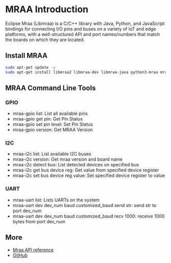 # MRAA Introduction

Eclipse Mraa (Libmraa) is a C/C++ library with Java, Python, and JavaScript bindings for connecting I/O pins and buses on a variety of IoT and edge platforms, with a well-structured API and port names/numbers that match the boards on which they are located.

## Install MRAA

```bash
sudo apt-get update -y
sudo apt-get install libmraa2 libmraa-dev libmraa-java python3-mraa mraa-tools -y
```

## MRAA Command Line Tools

### GPIO

- mraa-gpio list: List all available pins
- mraa-gpio get pin: Get Pin Status
- mraa-gpio set pin level: Set Pin Status
- mraa-gpio version: Get MRAA Version

### I2C

- mraa-i2c list: List available I2C buses
- mraa-i2c version: Get mraa version and board name
- mraa-i2c detect bus: List detected devices on specified bus
- mraa-i2c get bus device reg: Get value from specified device register
- mraa-i2c set bus device reg value: Set specified device register to value

### UART

- mraa-uart list: Lists UARTs on the system
- mraa-uart dev dev_num baud customized_baud send str: send str to port dev_num
- mraa-uart dev dev_num baud customized_baud recv 1000: receive 1000 bytes from port dev_num

## More

- [Mraa API reference](https://iotdk.intel.com/docs/master/mraa/index.html)
- [GitHub](https://github.com/eclipse/mraa)
